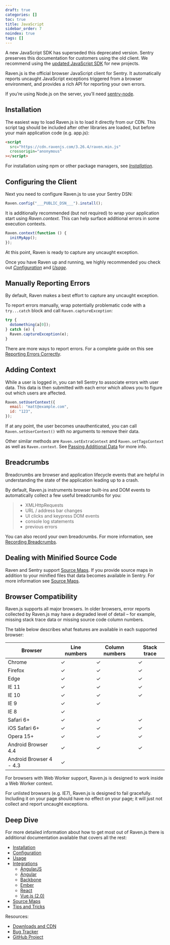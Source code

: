 ```yaml
---
draft: true
categories: []
toc: true
title: JavaScript
sidebar_order: 7
noindex: true
tags: []
---
```


<Alert level="warning" title="Note">

A new JavaScript SDK has superseded this deprecated version. Sentry preserves this documentation for customers using the old client. We recommend using the [updated JavaScript SDK](/platforms/javascript/) for new projects.

</Alert>

Raven.js is the official browser JavaScript client for Sentry. It automatically reports uncaught JavaScript exceptions triggered from a browser environment, and provides a rich API for reporting your own errors.

<Alert level="warning" title="Node.js">

If you’re using Node.js on the server, you’ll need [sentry-node](/platforms/javascript/guides/node/).

</Alert>

## Installation

The easiest way to load Raven.js is to load it directly from our CDN. This script tag should be included after other libraries are loaded, but before your main application code (e.g. app.js):

```html
<script
  src="https://cdn.ravenjs.com/3.26.4/raven.min.js"
  crossorigin="anonymous"
></script>
```

For installation using npm or other package managers, see [_Installation_](/platforms/javascript/legacy-sdk/install/).

## Configuring the Client

Next you need to configure Raven.js to use your Sentry DSN:


```javascript
Raven.config("___PUBLIC_DSN___").install();
```

It is additionally recommended (but not required) to wrap your application start using _Raven.context_. This can help surface additional errors in some execution contexts.

```javascript
Raven.context(function () {
  initMyApp();
});
```

At this point, Raven is ready to capture any uncaught exception.

Once you have Raven up and running, we highly recommended you check out [_Configuration_](/platforms/javascript/legacy-sdk/config/) and [_Usage_](/platforms/javascript/legacy-sdk/usage/).

## Manually Reporting Errors

By default, Raven makes a best effort to capture any uncaught exception.

To report errors manually, wrap potentially problematic code with a `try...catch` block and call `Raven.captureException`:

```javascript
try {
  doSomething(a[0]);
} catch (e) {
  Raven.captureException(e);
}
```

There are more ways to report errors. For a complete guide on this see [Reporting Errors Correctly](/platforms/javascript/legacy-sdk/usage/#raven-js-reporting-errors).

## Adding Context

While a user is logged in, you can tell Sentry to associate errors with user data. This data is then submitted with each error which allows you to figure out which users are affected.

```javascript
Raven.setUserContext({
  email: "matt@example.com",
  id: "123",
});
```

If at any point, the user becomes unauthenticated, you can call `Raven.setUserContext()` with no arguments to remove their data.

Other similar methods are `Raven.setExtraContext` and `Raven.setTagsContext` as well as `Raven.context`. See [Passing Additional Data](/platforms/javascript/legacy-sdk/usage/#raven-js-additional-context) for more info.

## Breadcrumbs

Breadcrumbs are browser and application lifecycle events that are helpful in understanding the state of the application leading up to a crash.

By default, Raven.js instruments browser built-ins and DOM events to automatically collect a few useful breadcrumbs for you:

> - XMLHttpRequests
> - URL / address bar changes
> - UI clicks and keypress DOM events
> - console log statements
> - previous errors

You can also record your own breadcrumbs. For more information, see [Recording Breadcrumbs](/platforms/javascript/legacy-sdk/usage/#raven-js-recording-breadcrumbs).

## Dealing with Minified Source Code

Raven and Sentry support [Source Maps](https://web.dev/articles/source-maps). If you provide source maps in addition to your minified files that data becomes available in Sentry. For more information see [Source Maps](/platforms/javascript/legacy-sdk/sourcemaps/).

## Browser Compatibility

Raven.js supports all major browsers. In older browsers, error reports collected by Raven.js may have a degraded level of detail – for example, missing stack trace data or missing source code column numbers.

The table below describes what features are available in each supported browser:

| Browser                 | Line numbers | Column numbers | Stack trace |
| ----------------------- | ------------ | -------------- | ----------- |
| Chrome                  | ✓            | ✓              | ✓           |
| Firefox                 | ✓            | ✓              | ✓           |
| Edge                    | ✓            | ✓              | ✓           |
| IE 11                   | ✓            | ✓              | ✓           |
| IE 10                   | ✓            | ✓              | ✓           |
| IE 9                    | ✓            | ✓              |             |
| IE 8                    | ✓            |                |             |
| Safari 6+               | ✓            | ✓              | ✓           |
| iOS Safari 6+           | ✓            | ✓              | ✓           |
| Opera 15+               | ✓            | ✓              | ✓           |
| Android Browser 4.4     | ✓            | ✓              | ✓           |
| Android Browser 4 - 4.3 | ✓            |                |             |

For browsers with Web Worker support, Raven.js is designed to work inside a Web Worker context.

For unlisted browsers (e.g. IE7), Raven.js is designed to fail gracefully. Including it on your page should have no effect on your page; it will just not collect and report uncaught exceptions.

## Deep Dive

For more detailed information about how to get most out of Raven.js there is additional documentation available that covers all the rest:

- [Installation](/platforms/javascript/legacy-sdk/install/)
- [Configuration](/platforms/javascript/legacy-sdk/config/)
- [Usage](/platforms/javascript/legacy-sdk/usage/)
- [Integrations](/platforms/javascript/legacy-sdk/integrations/)
  - [AngularJS](/platforms/javascript/legacy-sdk/integrations/#angularjs)
  - [Angular](/platforms/javascript/legacy-sdk/integrations/#angular)
  - [Backbone](/platforms/javascript/legacy-sdk/integrations/#backbone)
  - [Ember](/platforms/javascript/legacy-sdk/integrations/#ember)
  - [React](/platforms/javascript/legacy-sdk/integrations/#react)
  - [Vue.js (2.0)](/platforms/javascript/legacy-sdk/integrations/#vue)
- [Source Maps](/platforms/javascript/legacy-sdk/sourcemaps/)
- [Tips and Tricks](/platforms/javascript/legacy-sdk/tips/)

Resources:

- [Downloads and CDN](https://ravenjs.com/)
- [Bug Tracker](https://github.com/getsentry/raven-js/issues)
- [GitHub Project](https://github.com/getsentry/raven-js)
